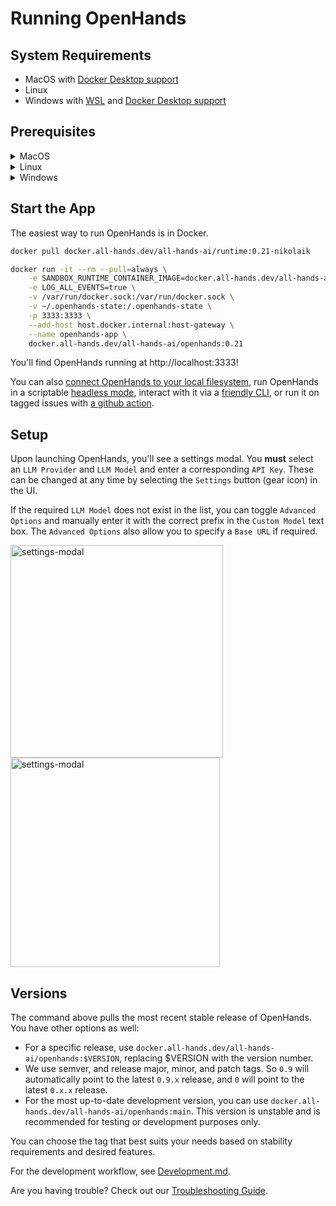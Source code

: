 # Running OpenHands

## System Requirements

- MacOS with [Docker Desktop support](https://docs.docker.com/desktop/setup/install/mac-install/#system-requirements)
- Linux
- Windows with [WSL](https://learn.microsoft.com/en-us/windows/wsl/install) and [Docker Desktop support](https://docs.docker.com/desktop/setup/install/windows-install/#system-requirements)

## Prerequisites

<details>
  <summary>MacOS</summary>
  ### Docker Desktop

1. [Install Docker Desktop on Mac](https://docs.docker.com/desktop/setup/install/mac-install).
2. Open Docker Desktop, go to `Settings > Advanced` and ensure `Allow the default Docker socket to be used` is enabled.
   </details>

<details>
  <summary>Linux</summary>

:::note
Tested with Ubuntu 22.04.
:::

### Docker Desktop

1. [Install Docker Desktop on Linux](https://docs.docker.com/desktop/setup/install/linux/).

</details>

<details>
  <summary>Windows</summary>
  ### WSL

1. [Install WSL](https://learn.microsoft.com/en-us/windows/wsl/install).
2. Run `wsl --version` in powershell and confirm `Default Version: 2`.

### Docker Desktop

1. [Install Docker Desktop on Windows](https://docs.docker.com/desktop/setup/install/windows-install).
2. Open Docker Desktop, go to `Settings` and confirm the following:

- General: `Use the WSL 2 based engine` is enabled.
- Resources > WSL Integration: `Enable integration with my default WSL distro` is enabled.

</details>

## Start the App

The easiest way to run OpenHands is in Docker.

```bash
docker pull docker.all-hands.dev/all-hands-ai/runtime:0.21-nikolaik

docker run -it --rm --pull=always \
    -e SANDBOX_RUNTIME_CONTAINER_IMAGE=docker.all-hands.dev/all-hands-ai/runtime:0.21-nikolaik \
    -e LOG_ALL_EVENTS=true \
    -v /var/run/docker.sock:/var/run/docker.sock \
    -v ~/.openhands-state:/.openhands-state \
    -p 3333:3333 \
    --add-host host.docker.internal:host-gateway \
    --name openhands-app \
    docker.all-hands.dev/all-hands-ai/openhands:0.21
```

You'll find OpenHands running at http://localhost:3333!

You can also [connect OpenHands to your local filesystem](https://docs.all-hands.dev/modules/usage/runtimes#connecting-to-your-filesystem),
run OpenHands in a scriptable [headless mode](https://docs.all-hands.dev/modules/usage/how-to/headless-mode),
interact with it via a [friendly CLI](https://docs.all-hands.dev/modules/usage/how-to/cli-mode),
or run it on tagged issues with [a github action](https://docs.all-hands.dev/modules/usage/how-to/github-action).

## Setup

Upon launching OpenHands, you'll see a settings modal. You **must** select an `LLM Provider` and `LLM Model` and enter a corresponding `API Key`.
These can be changed at any time by selecting the `Settings` button (gear icon) in the UI.

If the required `LLM Model` does not exist in the list, you can toggle `Advanced Options` and manually enter it with the correct prefix
in the `Custom Model` text box.
The `Advanced Options` also allow you to specify a `Base URL` if required.

<div style={{ display: "flex", justifyContent: "center", gap: "20px" }}>
  <img src="/img/settings-screenshot.png" alt="settings-modal" width="340" />
  <img src="/img/settings-advanced.png" alt="settings-modal" width="335" />
</div>

## Versions

The command above pulls the most recent stable release of OpenHands. You have other options as well:

- For a specific release, use `docker.all-hands.dev/all-hands-ai/openhands:$VERSION`, replacing $VERSION with the version number.
- We use semver, and release major, minor, and patch tags. So `0.9` will automatically point to the latest `0.9.x` release, and `0` will point to the latest `0.x.x` release.
- For the most up-to-date development version, you can use `docker.all-hands.dev/all-hands-ai/openhands:main`. This version is unstable and is recommended for testing or development purposes only.

You can choose the tag that best suits your needs based on stability requirements and desired features.

For the development workflow, see [Development.md](https://github.com/All-Hands-AI/OpenHands/blob/main/Development.md).

Are you having trouble? Check out our [Troubleshooting Guide](https://docs.all-hands.dev/modules/usage/troubleshooting).
